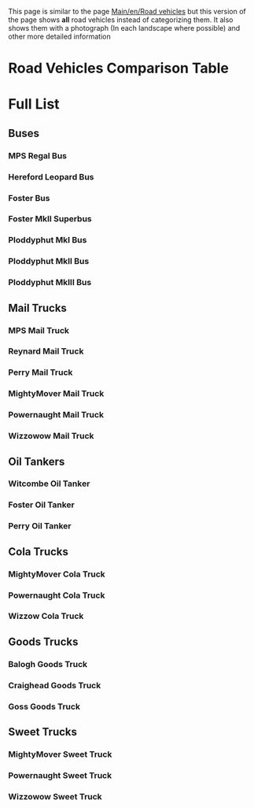 This page is similar to the page [[Main/en/Road vehicles]] but this version of the page shows '''all''' road vehicles instead of categorizing them. It also shows them with a photograph (In each landscape where possible) and other more detailed information   
=Road Vehicles Comparison Table=
=Full List=
==Buses==
===MPS Regal Bus===
{{en/RoadVehicle|name     = MPS Regal Bus
  |img      = Bus-MPS Regal.png
  |price    = £4,920 ($9,840)
  |speed    = 56 km/h (35 mph)
  |annual   = £426 ($852)
  |designed = 1929
  |life     = 12
  |capacity = 31 passengers
}}
===Hereford Leopard Bus===
{{en/RoadVehicle|name     = Hereford Leopard Bus
  |img      = Bus-Hereford Leopard.png
  |price    = £5,740 ($11,480) 
  |speed    = 88 km/h (55 mph)
  |annual   = £600 ($1,200)
  |designed = 1964
  |life     = 15
  |capacity = 35 passengers
}}
===Foster Bus===
{{en/RoadVehicle|name     = Foster Bus
  |img      = Bus-foster.png
  |price    = £6,172 ($12,324) 
  |speed    = 112 km/h (70 mph)
  |annual   = £837 ($1,680)
  |designed = 1986
  |life     = 15
  |capacity = 37 passengers
}}
===Foster MkII Superbus===
{{en/RoadVehicle|name     = Foster MkII Superbus
  |img      = Bus-Foster MkII Superbus.png
  |price    = £6,583 ($13,124) 
  |speed    = 127 km/h (79 mph)
  |annual   = £1,131 ($2,262)
  |designed = 2008
  |life     = 15
  |capacity = 40 passengers
}}
===Ploddyphut MkI Bus===
{{en/RoadVehicle|name     = Ploddyphut MkI Bus
  |img      = Ploddyphut_MkI_Bus.png
  |price    = *£4,920 
  |speed    = 56 km/h 
  |annual   = £426 
  |designed = 1945
  |life     = 15
  |capacity = 30 passengers
}}
===Ploddyphut MkII Bus===
{{en/RoadVehicle|name     = Ploddyphut MkII Bus
  |img      = Ploddyphut_MkII_Bus.png
  |price    = *£5,740 
  |speed    = 96 km/h 
  |annual   = £804 
  |designed = 1972
  |life     = 15
  |capacity = 35 passengers
}}
===Ploddyphut MkIII Bus===
{{en/RoadVehicle|name     = Ploddyphut MkIII Bus
  |img      = Ploddyphut_MkIII_Bus.png
  |price    = *£6,560
  |speed    = 120 km/h 
  |annual   = £1,125 
  |designed = 2010
  |life     = 15
  |capacity = 38 passengers
}}

==Mail Trucks==
===MPS Mail Truck===
{{en/RoadVehicle|name     = MPS Mail Truck
  |img      = MPS_Mail_Truck.png
  |price    = £4,715 ($9,430)
  |speed    = 48 km/h (30 mph)
  |annual   = £421 ($842)
  |designed = 1935
  |life     = 15
  |capacity = 22 bags of mail
}}
===Reynard Mail Truck===
{{en/RoadVehicle|name     = Reynard Mail Truck
  |img      = Reynard_Mail_Truck.png
  |price    = £5,535 ($11,070)
  |speed    = 88 km/h (55 mph)
  |annual   = £787 ($1,574)
  |designed = 1980
  |life     = 15
  |capacity = 28 bags of mail
}}
===Perry Mail Truck===
{{en/RoadVehicle|name     = Perry Mail Truck
  |img      = Perry_Mail_Truck.png
  |price    = £5,945 ($11,890) 
  |speed    = 112 km/h (70 mph)
  |annual   = £1,125 ($2,250)
  |designed = 2018
  |life     = 15
  |capacity = 30 bags of mail
}}
===MightyMover Mail Truck===
{{en/RoadVehicle|name     = MightyMover Mail Truck
  |img      = MightyMover_Mail_Truck.png
  |price    = *£4,715 ($9,430)
  |speed    = 48 km/h ()
  |annual   = £421 ($842)
  |designed = 1935
  |life     = 15
  |capacity = 22 bags of mail
}}
===Powernaught Mail Truck===
{{en/RoadVehicle|name     = Powernaught Mail Truck
  |img      = Powernaught_Mail_Truck.png
  |price    = *£6,535 ($11,070)
  |speed    = 88 km/h ()
  |annual   = £787 ($1,574)
  |designed = 1979
  |life     = 15
  |capacity = 28 bags of mail
}}
===Wizzowow Mail Truck===
{{en/RoadVehicle|name     = Wizzowow Mail Truck
  |img      = Wizzowow_Mail_Truck.png
  |price    = *£6,945 ($11,890)
  |speed    = 112 km/h
  |annual   = £1,125 ($2,250)
  |designed = 2018
  |life     = 15
  |capacity = 30 bags of mail
}}

==Oil Tankers==
===Witcombe Oil Tanker===
{{en/RoadVehicle|name     = Witcombe Oil Tanker
  |img      = Witcombe_Oil_Tanker.png
  |price    = £4,510 ($9,020) 
  |speed    = 48 km/h (30 mph)
  |annual   = £421 ($842)
  |designed = 1936
  |life     = 15
  |capacity = 21,000 litres of oil
}}
===Foster Oil Tanker===
{{en/RoadVehicle|name     = Foster Oil Tanker
  |img      = Foster_Oil_Tanker.png
  |price    = £5,740 ($11,480) 
  |speed    = 88 km/h (55 mph)
  |annual   = £787 ($1,574)
  |designed = 1973
  |life     = 15
  |capacity = 25,000 litres of oil
}}
===Perry Oil Tanker===
{{en/RoadVehicle|name     = Perry Oil Tanker
  |img      = Perry_Oil_Tanker.png
  |price    = £6,150 ($12,300) 
  |speed    = 112 km/h (70 mph)
  |annual   = £1,125 ($2,250)
  |designed = 2005
  |life     = 15
  |capacity = 27,000 litres of oil
}}

==Cola Trucks==
===MightyMover Cola Truck===
{{en/RoadVehicle|name     = MightyMover Cola Truck
  |img      = MightyMover_Cola.png
  |price    = £4,797 ($9,594)
  |speed    = 30 mph (48 km/h)
  |annual   = £421 ($842)
  |designed = 1936
  |life     = 15
  |capacity = 17,000 litres of cola
}}
===Powernaught Cola Truck===
{{en/RoadVehicle|name     = Powernaught Cola Truck
  |img      = Powernaught_Cola.png
  |price    = £6,027 ($12,054)
  |speed    = 55 mph (88 km/h)
  |annual   = £787 ($1,640)
  |designed = 1975
  |life     = 15
  |capacity = 19,000 litres of cola
}}
===Wizzow Cola Truck===
{{en/RoadVehicle|name     = Wizzow Cola Truck
  |img      = Wizzow_Cola.png
  |price    = £6,437 ($12,874)
  |speed    = 70 mph (112 km/h)
  |annual   = £1,125 ($2,640)
  |designed = 2012
  |life     = 15
  |capacity = 22,000 litres of cola
}}

==Goods Trucks==
===Balogh Goods Truck===
{{en/RoadVehicle|name     = Balogh Goods Truck
  |img      = Balogh_Goods_Truck.png
  |price    = £4,387 ($8,774) 
  |speed    = 48 km/h (30 mph)
  |annual   = £421 ($842)
  |designed = 1936
  |life     = 15
  |capacity = 14 crates of goods
}}
===Craighead Goods Truck===
{{en/RoadVehicle|name     = Craighead Goods Truck
  |img      = Craighead_Goods_Truck.png
  |price    = £5,330 ($10,660) 
  |speed    = 88 km/h (55 mph)
  |annual   = £787 ($1,574)
  |designed = 1974
  |life     = 15
  |capacity = 16 crates of goods
}}
===Goss Goods Truck===
{{en/RoadVehicle|name     = Goss Goods Truck
  |img      = Goss_Goods_Truck.png
  |price    = £5,740 ($11,480)  
  |speed    = 112 km/h (70 mph)
  |annual   = £1,125 ($2,250)
  |designed = 2005
  |life     = 15
  |capacity = 18 crates of goods
}}

==Sweet Trucks==
===MightyMover Sweet Truck===
{{en/RoadVehicle|name     = MightyMover Sweet Truck
  |img      = MightyMover Sweet.png
  |price    = £4,797 ($9,594)
  |speed    = 30 mph (48 km/h)
  |annual   = £421 ($842)
  |designed = 1936
  |life     = 15
  |capacity = 17 bags of [[Main/en/sweets]]
}}
===Powernaught Sweet Truck===
{{en/RoadVehicle|name     = Powernaught Sweet Truck
  |img      = Powernaught Sweet.png
  |price    = £6,027 ($12,054)
  |speed    = 55 mph (88 km/h)
  |annual   = £787 ($1,574)
  |designed = 1979
  |life     = 15
  |capacity = 19 bags of [[Main/en/sweets]]
}}
===Wizzowow Sweet Truck===
{{en/RoadVehicle|name     = Wizzowow Sweet Truck
  |img      = Wizzow Sweet.png
  |price    = £6,437 ($12,874)
  |speed    = 70 mph (112 km/h)
  |annual   = £1,125 ($2,250)
  |designed = 2017
  |life     = 15
  |capacity = 22 bags of [[Main/en/sweets]]
}}